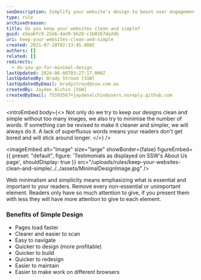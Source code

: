 ```yaml
---
seoDescription: Simplify your website's design to boost user engagement and conversions with clean layouts, minimal text, and fast page loading.
type: rule
archivedreason:
title: Do you keep your websites clean and simple?
guid: e5eabfc9-22eb-4ad9-bb28-c1b0167da2db
uri: keep-your-websites-clean-and-simple
created: 2021-07-28T02:13:45.000Z
authors: []
related: []
redirects:
  - do-you-go-for-minimal-design
lastUpdated: 2024-06-08T03:27:17.000Z
lastUpdatedBy: Brady Stroud [SSW]
lastUpdatedByEmail: bradystroud@ssw.com.au
createdBy: Jayden Alchin [SSW]
createdByEmail: 75593567+jaydenalchin@users.noreply.github.com
---
```


<introEmbed
  body={<>
Not only do we try to keep our designs clean and simple without too many images, we also try to minimise the number of words. If something can be revised to make it cleaner and simpler, we will always do it. A lack of superfluous words means your readers don't get bored and will stick around longer.
  </>}
/>

<imageEmbed
  alt="Image"
  size="large"
  showBorder={false}
  figureEmbed={{
    preset: "default",
    figure: 'Testimonials as displayed on SSW\'s About Us page',
    shouldDisplay: true
  }}
  src="/uploads/rules/keep-your-websites-clean-and-simple/../../assets/MinimalDesignImage.jpg"
/>

Web minimalism and simplicity means emphasizing what is essential and important to your readers. Remove every non-essential or unimportant element. Readers only have so much attention to give, if you present them with less they will have more attention to give to each element.

### Benefits of Simple Design

- Pages load faster
- Clearer and easier to scan
- Easy to navigate
- Quicker to design (more profitable)
- Quicker to build
- Quicker to redesign
- Easier to maintain
- Easier to make work on different browsers
